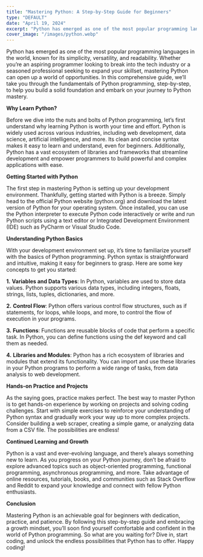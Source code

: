```yaml
---
title: "Mastering Python: A Step-by-Step Guide for Beginners"
type: "DEFAULT"
date: "April 19, 2024"
excerpt: "Python has emerged as one of the most popular programming languages in the world, known for its"
cover_image: "/images/python.webp"
---
```


Python has emerged as one of the most popular programming languages in the world, known for its simplicity, versatility, and readability. Whether you’re an aspiring programmer looking to break into the tech industry or a seasoned professional seeking to expand your skillset, mastering Python can open up a world of opportunities. In this comprehensive guide, we’ll take you through the fundamentals of Python programming, step-by-step, to help you build a solid foundation and embark on your journey to Python mastery.

**Why Learn Python?**

Before we dive into the nuts and bolts of Python programming, let’s first understand why learning Python is worth your time and effort. Python is widely used across various industries, including web development, data science, artificial intelligence, and more. Its clean and concise syntax makes it easy to learn and understand, even for beginners. Additionally, Python has a vast ecosystem of libraries and frameworks that streamline development and empower programmers to build powerful and complex applications with ease.

**Getting Started with Python**

The first step in mastering Python is setting up your development environment. Thankfully, getting started with Python is a breeze. Simply head to the official Python website (python.org) and download the latest version of Python for your operating system. Once installed, you can use the Python interpreter to execute Python code interactively or write and run Python scripts using a text editor or Integrated Development Environment (IDE) such as PyCharm or Visual Studio Code.

**Understanding Python Basics**

With your development environment set up, it’s time to familiarize yourself with the basics of Python programming. Python syntax is straightforward and intuitive, making it easy for beginners to grasp. Here are some key concepts to get you started:

**1.** **Variables and Data Types**: In Python, variables are used to store data values. Python supports various data types, including integers, floats, strings, lists, tuples, dictionaries, and more.

**2.** **Control Flow**: Python offers various control flow structures, such as if statements, for loops, while loops, and more, to control the flow of execution in your programs.

**3.** **Functions**: Functions are reusable blocks of code that perform a specific task. In Python, you can define functions using the def keyword and call them as needed.

**4.** **Libraries and Modules**: Python has a rich ecosystem of libraries and modules that extend its functionality. You can import and use these libraries in your Python programs to perform a wide range of tasks, from data analysis to web development.

**Hands-on Practice and Projects**

As the saying goes, practice makes perfect. The best way to master Python is to get hands-on experience by working on projects and solving coding challenges. Start with simple exercises to reinforce your understanding of Python syntax and gradually work your way up to more complex projects. Consider building a web scraper, creating a simple game, or analyzing data from a CSV file. The possibilities are endless!

**Continued Learning and Growth**

Python is a vast and ever-evolving language, and there’s always something new to learn. As you progress on your Python journey, don’t be afraid to explore advanced topics such as object-oriented programming, functional programming, asynchronous programming, and more. Take advantage of online resources, tutorials, books, and communities such as Stack Overflow and Reddit to expand your knowledge and connect with fellow Python enthusiasts.

**Conclusion**

Mastering Python is an achievable goal for beginners with dedication, practice, and patience. By following this step-by-step guide and embracing a growth mindset, you’ll soon find yourself comfortable and confident in the world of Python programming. So what are you waiting for? Dive in, start coding, and unlock the endless possibilities that Python has to offer. Happy coding!
